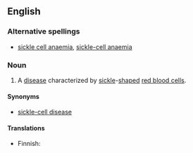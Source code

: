 {{wikipedia}}
==English==

===Alternative spellings===
*{{qualifier|Commonwealth}} [[sickle cell anaemia]], [[sickle-cell anaemia]]

===Noun===
{{en-noun|-}}

#{{US|medicine}} A [[disease]] characterized by [[sickle]]-[[shape]]d [[red blood cell]]s.

====Synonyms====
*[[sickle-cell disease]]

====Translations====
{{top}}
* Finnish: {{t-|fi|sirppisoluanemia}}
{{mid}}
{{bottom}}